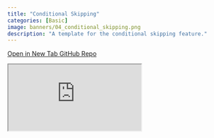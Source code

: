 ```yaml
---
title: "Conditional Skipping"
categories: [Basic]
image: banners/04_conditional_skipping.png
description: "A template for the conditional skipping feature."
---
```


<div class="button-container">
  <a href="https://surveydown.shinyapps.io/conditional_skipping/" class="template-button" target="_blank">
    <i class="fas fa-external-link-alt"></i> Open in New Tab
  </a>
  <a href="https://github.com/surveydown-dev/templates" class="template-button" target="_blank">
    <i class="fab fa-github"></i> GitHub Repo
  </a>
</div>

<div class="template-iframe-container">
<iframe src="https://surveydown.shinyapps.io/conditional_skipping/" class="template-iframe"></iframe>
</div>